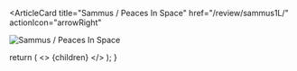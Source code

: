 <ArticleCard
  title="Sammus / Peaces In Space"
  href="/review/sammus1L/"
  actionIcon="arrowRight"
>

![Sammus / Peaces In Space](../../images/cd/sammus1L.jpg)

</ArticleCard>

  return (
    <>
      {children}
    </>
  );
}